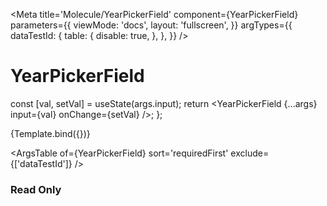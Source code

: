 

<Meta
  title='Molecule/YearPickerField'
  component={YearPickerField}
  parameters={{
    viewMode: 'docs',
    layout: 'fullscreen',
  }}
  argTypes={{
    dataTestId: {
      table: {
        disable: true,
      },
    },
  }}
/>

# YearPickerField

  const [val, setVal] = useState(args.input);
  return <YearPickerField {...args} input={val} onChange={setVal} />;
};

<Canvas withSource='open'>
  <Story
    name='YearPickerField'
    args={{
      label: 'Date picker field',
      placeholder: 'Select a date',
      isClearable: true,
      input: new Date().getFullYear(),
    }}>
    {Template.bind({})}
  </Story>
</Canvas>

<ArgsTable of={YearPickerField} sort='requiredFirst' exclude={['dataTestId']} />

### Read Only

<Canvas>
  <Template
    fieldSize={6}
    label='Date picker field in read only with label size = 4 and field size = 6, written in french'
    labelSize={4}
    placeholder='Date picker placeholder'
    readOnly={true}
    input={new Date().getFullYear()}
  />
</Canvas>

### Error

<Canvas>
  <Template
    fieldSize={6}
    label='Date picker field in error with label size = 4 and field size = 6'
    labelSize={4}
    placeholder='Date picker placeholder'
    errorMessage='This text is on error'
    input={new Date().getFullYear()}
  />
</Canvas>

### Helper

<Canvas>
  <Template
    helperText='Helper text'
    label='Date picker field with helper and counter'
    mandatory={true}
    placeholder='Date picker placeholder'
    input={new Date().getFullYear()}
  />
</Canvas>

### Highlighted

<Canvas>
  <Template
    helperText='Helper text'
    highlighted={true}
    readOnly={true}
    label='Date picker field highlighted'
    placeholder='Date picker placeholder'
    input={new Date().getFullYear()}
  />
</Canvas>

### Disabled

<Canvas>
  <Template
    disabled={true}
    helperText='Helper text'
    label='Date picker field disabled'
    placeholder='Date picker placeholder'
    input={new Date().getFullYear()}
  />
</Canvas>

### Inline

<Canvas>
  <Template label='Date picker inline mandatory' inline={true} mandatory={true} isClearable={true} />
</Canvas>
